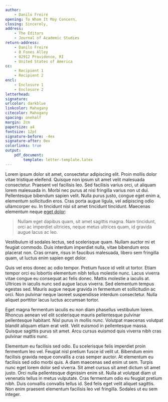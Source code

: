 ```yaml
---
author: 
    - Danilo Freire
opening: To Whom It May Concern,
closing: Sincerely,
address:
    - The Editors
    - Journal of Academic Studies
return-address: 
    - Danilo Freire
    - 8 Fones Alley
    - 02912 Providence, RI
    - United States of America
cc:
    - Recipient 1
    - Recipient 2
encl:
    - Enclosure 1
    - Enclosure 2
letterhead: 
signature: 
urlcolor: darkblue
linkcolor: Mahogany
citecolor: Mahogany
spacing: onehalf
margin: 2cm
papersize: a4
fontsize: 12pt
signature-before: -4ex
signature-after: 0ex
colorlinks: true
output: 
    pdf_document:
        template: letter-template.latex
---
```


Lorem ipsum dolor sit amet, consectetur adipiscing elit. Proin mollis
dolor vitae tristique eleifend. Quisque non ipsum sit amet velit
malesuada consectetur. Praesent vel facilisis leo. Sed facilisis
varius orci, ut aliquam lorem malesuada in. Morbi nec purus at nisi
fringilla varius non ut dui. Pellentesque bibendum sapien velit. Nulla
purus justo, congue eget enim a, elementum sollicitudin eros. Cras
porta augue ligula, vel adipiscing odio ullamcorper eu. In tincidunt
nisi sit amet tincidunt tincidunt. Maecenas elementum neque [eget dolor](http://website.com):

> Nullam eget dapibus quam, sit amet sagittis magna. Nam tincidunt,
> orci ac imperdiet ultricies, neque metus ultrices quam, id gravida
> augue lacus ac leo.

Vestibulum id sodales lectus, sed scelerisque quam. Nullam auctor mi
et feugiat commodo. Duis interdum imperdiet nulla, vitae bibendum eros
placerat non. Cras ornare, risus in faucibus malesuada, libero sem
fringilla quam, ut luctus enim sapien eget dolor.

Quis vel eros donec ac odio tempor. Pretium fusce id velit ut tortor. Etiam tempor orci eu lobortis elementum nibh tellus molestie nunc. Lacus viverra vitae congue eu consequat ac felis donec. Mattis molestie a iaculis at. Ultrices in iaculis nunc sed augue lacus viverra. Sed elementum tempus egestas sed. Mauris augue neque gravida in fermentum et sollicitudin ac orci. Non pulvinar neque laoreet suspendisse interdum consectetur. Nulla aliquet porttitor lacus luctus accumsan tortor. 

Eget magna fermentum iaculis eu non diam phasellus vestibulum lorem. Rhoncus aenean vel elit scelerisque mauris pellentesque pulvinar pellentesque habitant. Nisl purus in mollis nunc. Volutpat maecenas volutpat blandit aliquam etiam erat velit. Velit euismod in pellentesque massa. Quisque sagittis purus sit amet. Arcu cursus euismod quis viverra nibh cras pulvinar mattis nunc.

Elementum eu facilisis sed odio. Eu scelerisque felis imperdiet proin fermentum leo vel. Feugiat nisl pretium fusce id velit ut. Bibendum enim facilisis gravida neque convallis a cras semper auctor. At elementum eu facilisis sed odio morbi quis. A diam maecenas sed enim ut sem. Turpis nunc eget lorem dolor sed viverra. Sit amet cursus sit amet dictum sit amet justo. Orci nulla pellentesque dignissim enim sit. Nulla at volutpat diam ut venenatis tellus in metus vulputate. Cras fermentum odio eu feugiat pretium nibh. Duis convallis convallis tellus id. Sed felis eget velit aliquet sagittis. Non enim praesent elementum facilisis leo vel fringilla. Sodales ut eu sem integer.
